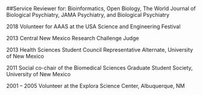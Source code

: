 ###


##Service
Reviewer for: Bioinformatics, Open Biology, The World Journal of Biological Psychiatry, JAMA Psychiatry, and Biological Psychiatry

2018		Volunteer for AAAS at the USA Science and Engineering Festival

2013     		Central New Mexico Research Challenge Judge

2013		Health Sciences Student Council Representative Alternate, University of New Mexico

2011     		Social co-chair of the Biomedical Sciences Graduate Student Society, University of New 
Mexico

2001 – 2005	Volunteer at the Explora Science Center, Albuquerque, NM
